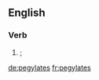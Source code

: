 ==English==

===Verb===
{{head|en|verb form}}

# {{en-third-person singular of|pegylate}}; {{alternative form of|lang=en|PEGylates}}

[[de:pegylates]]
[[fr:pegylates]]